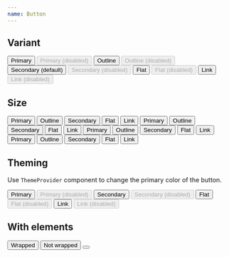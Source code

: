 ```yaml
---
name: Button
---
```



## Variant

<Playground>
  <Grid gap="lg" columns="repeat(2, auto)" display="inline" css={{ p: '$4', bc: '$gray50' }}>
    <Button variant="primary">Primary</Button>
    <Button disabled variant="primary">
      Primary (disabled)
    </Button>
    <Button variant="outline">Outline</Button>
    <Button variant="outline" disabled>
      Outline (disabled)
    </Button>
    <Button variant="secondary">Secondary (default)</Button>
    <Button variant="secondary" disabled>
      Secondary (disabled)
    </Button>
    <Button variant="flat">Flat</Button>
    <Button variant="flat" disabled>
      Flat (disabled)
    </Button>
    <Button variant="link" as="a" href="#">
      Link
    </Button>
    <Button variant="link" as="a" href="#" disabled>
      Link (disabled)
    </Button>
  </Grid>
</Playground>

## Size

<Playground>
  <Flex gap="xl" css={{ py: '$8', bc: '$gray50' }}>
    <Flex flow="row" gap="sm" css={{ px: '$10' }}>
      <Button size="xs" variant="primary">
        Primary
      </Button>
      <Button size="xs" variant="outline">
        Outline
      </Button>
      <Button size="xs" variant="secondary">
        Secondary
      </Button>
      <Button size="xs" variant="flat">
        Flat
      </Button>
      <Button size="xs" variant="link" as="a" href="#">
        Link
      </Button>
    </Flex>
    <Flex flow="row" gap="sm" css={{ px: '$10' }}>
      <Button size="sm" variant="primary">
        Primary
      </Button>
      <Button size="sm" variant="outline">
        Outline
      </Button>
      <Button size="sm" variant="secondary">
        Secondary
      </Button>
      <Button size="sm" variant="flat">
        Flat
      </Button>
      <Button size="sm" variant="link" as="a" href="#">
        Link
      </Button>
    </Flex>
    <Flex flow="row" gap="sm" css={{ px: '$10' }}>
      <Button size="md" variant="primary">
        Primary
      </Button>
      <Button size="md" variant="outline">
        Outline
      </Button>
      <Button size="md" variant="secondary">
        Secondary
      </Button>
      <Button size="md" variant="flat">
        Flat
      </Button>
      <Button size="md" variant="link" as="a" href="#">
        Link
      </Button>
    </Flex>
    <Flex flow="row" gap="sm" css={{ px: '$10' }}>
      <Button size="lg" variant="primary">
        Primary
      </Button>
      <Button size="lg" variant="outline">
        Outline
      </Button>
      <Button size="lg" variant="secondary">
        Secondary
      </Button>
      <Button size="lg" variant="flat">
        Flat
      </Button>
      <Button size="lg" variant="link" as="a" href="#">
        Link
      </Button>
    </Flex>
  </Flex>
</Playground>

## Theming

Use `ThemeProvider` component to change the primary color of the button.

<Playground>
  <ThemeProvider theme="purple">
    <Flex gap="xl" css={{ py: '$8', bc: '$surfaceStill' }}>
      <Flex flow="row" gap="sm" css={{ px: '$10' }}>
        <Button variant="primary">Primary</Button>
        <Button disabled variant="primary">
          Primary (disabled)
        </Button>
      </Flex>
      <Flex flow="row" gap="sm" css={{ px: '$10' }}>
        <Button variant="secondary">Secondary</Button>
        <Button variant="secondary" disabled>
          Secondary (disabled)
        </Button>
      </Flex>
      <Flex flow="row" gap="sm" css={{ px: '$10' }}>
        <Button variant="flat">Flat</Button>
        <Button variant="flat" disabled>
          Flat (disabled)
        </Button>
      </Flex>
      <Flex flow="row" gap="sm" css={{ px: '$10' }}>
        <Button variant="link" as="a" href="#">
          Link
        </Button>
        <Button variant="link" as="a" href="#" disabled>
          Link (disabled)
        </Button>
      </Flex>
    </Flex>
  </ThemeProvider>
</Playground>

## With elements

<Playground>
  <Flex cross="start" gap="xl" css={{ p: '$8', bc: '$gray50' }}>
    <Button variant="primary">
      <Icon as={HiDotsVertical} />
      <span>Wrapped</span>
    </Button>
    <Button>
      <Icon as={HiDotsVertical} />
      Not wrapped
    </Button>
    <Button variant="outline">
      <Icon as={HiDotsVertical} variant="secondary" />
    </Button>
  </Flex>
</Playground>
